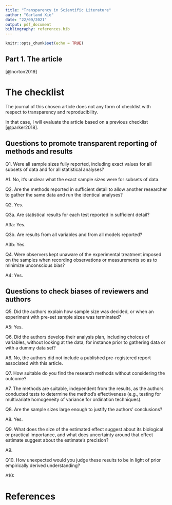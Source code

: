 ```yaml
---
title: "Transparency in Scientific Literature"
author: "Garland Xie"
date: "22/09/2021"
output: pdf_document
bibliography: references.bib
---
```


```r
knitr::opts_chunk$set(echo = TRUE)
```

## Part 1. The article

[@norton2019]

# The checklist

The journal of this chosen article does not any form of checklist with respect to transparency and reproducibility.

In that case, I will evaluate the article based on a previous checklist [@parker2018].

## Questions to promote transparent reporting of methods and results 

Q1. Were all sample sizes fully reported, including exact values for all subsets of data and for all statistical analyses?

A1. No, it's unclear what the exact sample sizes were for subsets of data.

Q2. Are the methods reported in sufficient detail to allow another researcher to gather the same data and run the identical analyses?

Q2. Yes.

Q3a. Are statistical results for each test reported in sufficient detail?

A3a: Yes.

Q3b. Are results from all variables and from all models reported?

A3b: Yes.

Q4. Were observers kept unaware of the experimental treatment imposed on the samples when recording observations or measurements so as to minimize unconscious bias?

A4: Yes.

## Questions to check biases of reviewers and authors 

Q5. Did the authors explain how sample size was decided, or when an experiment with pre-set sample sizes was terminated?

A5: Yes.

Q6. Did the authors develop their analysis plan, including choices of variables, without looking at the data, for instance prior to gathering data or with a dummy data set?

A6. No, the authors did not include a published pre-registered report associated with this article.

Q7. How suitable do you find the research methods without considering the outcome?

A7. The methods are suitable, independent from the results, as the authors conducted tests to determine the method's effectiveness (e.g., testing for multivariate homogeneity of variance for ordination techniques).

Q8. Are the sample sizes large enough to justify the authors' conclusions?

A8. Yes.

Q9. What does the size of the estimated effect suggest about its biological or practical importance, and what does uncertainty around that effect estimate suggest about the estimate's precision?

A9.

Q10. How unexpected would you judge these results to be in light of prior empirically derived understanding?

A10:

# References
